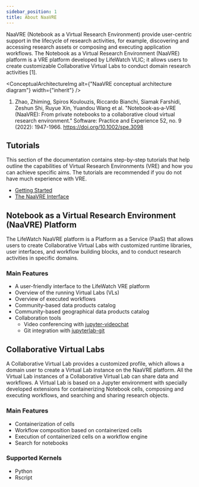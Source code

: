 ```yaml
---
sidebar_position: 1
title: About NaaVRE
---
```



NaaVRE (Notebook as a Virtual Research Environment) provide user-centric support in the lifecycle of research activities, for example, discovering and accessing research assets or composing and executing application workflows. The Notebook as a Virtual Research Environment (NaaVRE) platform is a VRE platform developed by LifeWatch VLIC; it allows users to create customizable Collaborative Virtual Labs to conduct domain research activities [1].

<ConceptualArchitectureImg
  alt={"NaaVRE conceptual architecture diagram"}
  width={"inherit"}
/>

1. Zhao, Zhiming, Spiros Koulouzis, Riccardo Bianchi, Siamak Farshidi, Zeshun Shi, Ruyue Xin, Yuandou Wang et al. "Notebook‐as‐a‐VRE (NaaVRE): From private notebooks to a collaborative cloud virtual research environment." Software: Practice and Experience 52, no. 9 (2022): 1947-1966. https://doi.org/10.1002/spe.3098

## Tutorials

This section of the documentation contains step-by-step tutorials that help outline the capabilities of Virtual Research
Environments (VRE) and how you can achieve specific aims. The tutorials are recommended if you do not have much
experience with VRE.

* [Getting Started](/docs/tutorials/)
* [The NaaVRE Interface](/docs/NaaVRE_Interface)


## Notebook as a Virtual Research Environment (NaaVRE) Platform

The LifeWatch NaaVRE platform is a Platform as a Service (PaaS) that allows users to create Collaborative Virtual Labs with customized runtime libraries, user interfaces, and workflow building blocks, and to conduct research activities in specific domains.

### Main Features

* A user-friendly interface to the LifeWatch VRE platform
* Overview of the running Virtual Labs (VLs)
* Overview of executed workflows
* Community-based data products catalog
* Community-based geographical data products catalog
* Collaboration tools
  * Video conferencing with [jupyter-videochat](https://jupyter-videochat.readthedocs.io/en/latest/)
  * Git integration with [jupyterlab-git](https://pypi.org/project/jupyterlab-git/)


## Collaborative Virtual Labs

A Collaborative Virtual Lab provides a customized profile, which allows a domain user to create a Virtual Lab instance on the NaaVRE platform. All the Virtual Lab instances of a Collaborative Virtual Lab can share data and workflows. A Virtual Lab is based on a Jupyter environment with specially developed extensions for containerizing Notebook cells, composing and executing workflows, and searching and sharing research objects.

### Main Features
* Containerization of cells
* Workflow composition based on containerized cells
* Execution of containerized cells on a workflow engine
* Search for notebooks

### Supported Kernels
* Python
* Rscript
